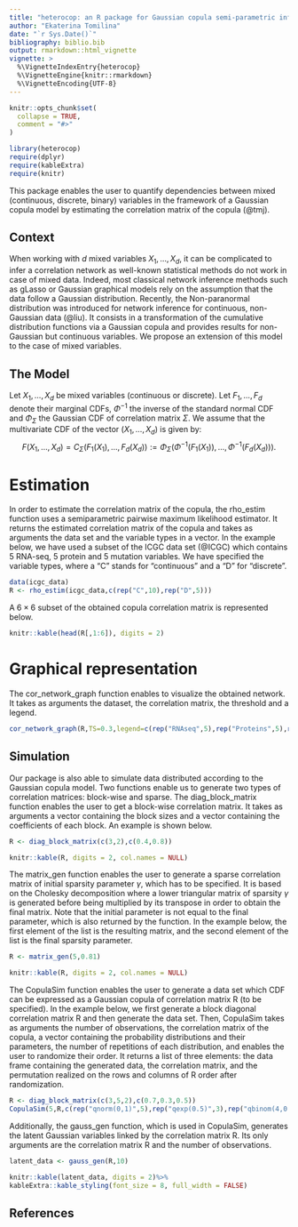 ```yaml
---
title: "heterocop: an R package for Gaussian copula semi-parametric inference for heterogeneous data"
author: "Ekaterina Tomilina"
date: "`r Sys.Date()`"
bibliography: biblio.bib
output: rmarkdown::html_vignette
vignette: >
  %\VignetteIndexEntry{heterocop}
  %\VignetteEngine{knitr::rmarkdown}
  %\VignetteEncoding{UTF-8}
---
```


```r
knitr::opts_chunk$set(
  collapse = TRUE,
  comment = "#>"
)

library(heterocop)
require(dplyr)
require(kableExtra)
require(knitr)
```

This package enables the user to quantify dependencies between mixed (continuous, discrete, binary) variables in the framework of a Gaussian copula model by estimating the correlation matrix of the copula (@tmj).

## Context

When working with $d$ mixed variables $X_1, ..., X_d$, it can be complicated to infer a correlation network as well-known statistical methods do not work in case of mixed data. Indeed, most classical network inference methods such as gLasso or Gaussian graphical models rely on the assumption that the data follow a Gaussian distribution. Recently, the Non-paranormal distribution was introduced for network inference for continuous, non-Gaussian data (@liu). It consists in a transformation of the cumulative distribution functions via a Gaussian copula and provides results for non-Gaussian but continuous variables. We propose an extension of this model to the case of mixed variables.

## The Model

Let $X_1, ..., X_d$ be mixed variables (continuous or discrete). Let $F_1, ..., F_d$ denote their marginal CDFs, $\Phi^{-1}$ the inverse of the standard normal CDF and $\Phi_\Sigma$ the Gaussian CDF of correlation matrix $\Sigma$. We assume that the multivariate CDF of the vector $(X_1,\dots,X_d)$ is given by:
$$F(X_1, ..., X_d)=C_\Sigma(F_1(X_1), ..., F_d(X_d)):=\Phi_\Sigma(\Phi^{-1}(F_1(X_1)), ..., \Phi^{-1}(F_d(X_d))).$$

# Estimation

In order to estimate the correlation matrix of the copula, the rho_estim function uses a semiparametric pairwise maximum likelihood estimator. It returns the estimated correlation matrix of the copula and takes as arguments the data set and the variable types in a vector. In the example below, we have used a subset of the ICGC data set (@ICGC) which contains 5 RNA-seq, 5 protein and 5 mutation variables. We have specified the variable types, where a "C" stands for "continuous" and a "D" for "discrete".
```r
data(icgc_data)
R <- rho_estim(icgc_data,c(rep("C",10),rep("D",5)))
```

A $6\times6$ subset of the obtained copula correlation matrix is represented below.
```r
knitr::kable(head(R[,1:6]), digits = 2) 
```

# Graphical representation

The cor_network_graph function enables to visualize the obtained network. It takes as arguments the dataset, the correlation matrix, the threshold and a legend.
```r
cor_network_graph(R,TS=0.3,legend=c(rep("RNAseq",5),rep("Proteins",5),rep("Mutations",5)))
```

## Simulation

Our package is also able to simulate data distributed according to the Gaussian copula model. Two functions enable us to generate two types of correlation matrices: block-wise and sparse. The diag_block_matrix function enables the user to get a block-wise correlation matrix. It takes as arguments a vector containing the block sizes and a vector containing the coefficients of each block. An example is shown below.

```r
R <- diag_block_matrix(c(3,2),c(0.4,0.8))
```
```r
knitr::kable(R, digits = 2, col.names = NULL)
```

The matrix_gen function enables the user to generate a sparse correlation matrix of initial sparsity parameter $\gamma$, which has to be specified. It is based on the Cholesky decomposition where a lower triangular matrix of sparsity $\gamma$ is generated before being multiplied by its transpose in order to obtain the final matrix. Note that the initial parameter is not equal to the final parameter, which is also returned by the function. In the example below, the first element of the list is the resulting matrix, and the second element of the list is the final sparsity parameter.
```r
R <- matrix_gen(5,0.81)
```

```r
knitr::kable(R, digits = 2, col.names = NULL)
```

The CopulaSim function enables the user to generate a data set which CDF can be expressed as a Gaussian copula of correlation matrix R (to be specified). In the example below, we first generate a block diagonal correlation matrix R and then generate the data set. Then, CopulaSim takes as arguments the number of observations, the correlation matrix of the copula, a vector containing the probability distributions and their parameters, the number of repetitions of each distribution, and enables the user to randomize their order. It returns a list of three elements: the data frame containing the generated data, the correlation matrix, and the permutation realized on the rows and columns of R order after randomization.

```r
R <- diag_block_matrix(c(3,5,2),c(0.7,0.3,0.5))
CopulaSim(5,R,c(rep("qnorm(0,1)",5),rep("qexp(0.5)",3),rep("qbinom(4,0.8)",2)),random=TRUE)
```

Additionally, the gauss_gen function, which is used in CopulaSim, generates the latent Gaussian variables linked by the correlation matrix R. Its only arguments are the correlation matrix R and the number of observations.

```r
latent_data <- gauss_gen(R,10)
```

```r
knitr::kable(latent_data, digits = 2)%>%
kableExtra::kable_styling(font_size = 8, full_width = FALSE)
```

## References


